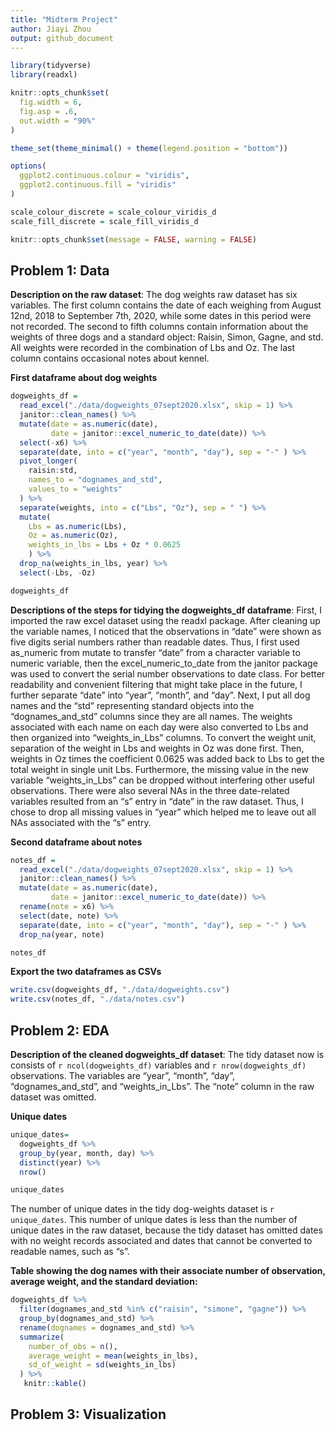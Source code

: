 ```yaml
---
title: "Midterm Project"
author: Jiayi Zhou
output: github_document
---
```


```r
library(tidyverse)
library(readxl)

knitr::opts_chunk$set(
  fig.width = 6,
  fig.asp = .6,
  out.width = "90%"
)

theme_set(theme_minimal() + theme(legend.position = "bottom"))

options(
  ggplot2.continuous.colour = "viridis",
  ggplot2.continuous.fill = "viridis"
)

scale_colour_discrete = scale_colour_viridis_d
scale_fill_discrete = scale_fill_viridis_d

knitr::opts_chunk$set(message = FALSE, warning = FALSE)
```

## Problem 1: Data

**Description on the raw dataset**:
The dog weights raw dataset has six variables. The first column contains the date of each weighing from August 12nd, 2018 to September 7th, 2020, while some dates in this period were not recorded. The second to fifth columns contain information about the weights of three dogs and a standard object: Raisin, Simon, Gagne, and std. All weights were recorded in the combination of Lbs and Oz. The last column contains occasional notes about kennel. 

**First dataframe about dog weights**
```r
dogweights_df =
  read_excel("./data/dogweights_07sept2020.xlsx", skip = 1) %>% 
  janitor::clean_names() %>%
  mutate(date = as.numeric(date),
         date = janitor::excel_numeric_to_date(date)) %>% 
  select(-x6) %>% 
  separate(date, into = c("year", "month", "day"), sep = "-" ) %>% 
  pivot_longer(
    raisin:std,
    names_to = "dognames_and_std",
    values_to = "weights"
  ) %>% 
  separate(weights, into = c("Lbs", "Oz"), sep = " ") %>% 
  mutate(
    Lbs = as.numeric(Lbs),
    Oz = as.numeric(Oz),
    weights_in_lbs = Lbs + Oz * 0.0625
    ) %>% 
  drop_na(weights_in_lbs, year) %>% 
  select(-Lbs, -Oz)

dogweights_df
```

**Descriptions of the steps for tidying the dogweights_df dataframe**:
First, I imported the raw excel dataset using the readxl package. After cleaning up the variable names, I noticed that the observations in "date" were shown as five digits serial numbers rather than readable dates. Thus, I first used as_numeric from mutate to transfer "date" from a character variable to numeric variable, then the excel_numeric_to_date from the janitor package was used to convert the serial number observations to date class. For better readability and convenient filtering that might take place in the future, I further separate "date" into "year", "month", and "day". Next, I put all dog names and the "std" representing standard objects into the "dognames_and_std" columns since they are all names. The weights associated with each name on each day were also converted to Lbs and then organized into "weights_in_Lbs" columns. To convert the weight unit, separation of the weight in Lbs and weights in Oz was done first. Then, weights in Oz times the coefficient 0.0625 was added back to Lbs to get the total weight in single unit Lbs. Furthermore, the missing value in the new variable "weights_in_Lbs" can be dropped without interfering other useful observations. There were also several NAs in the three date-related variables resulted from an "s" entry in "date" in the raw dataset. Thus, I chose to drop all missing values in "year" which helped me to leave out all NAs associated with the "s" entry.


**Second dataframe about notes**
```r
notes_df =
  read_excel("./data/dogweights_07sept2020.xlsx", skip = 1) %>% 
  janitor::clean_names() %>%
  mutate(date = as.numeric(date),
         date = janitor::excel_numeric_to_date(date)) %>% 
  rename(note = x6) %>% 
  select(date, note) %>% 
  separate(date, into = c("year", "month", "day"), sep = "-" ) %>% 
  drop_na(year, note)

notes_df
```

**Export the two dataframes as CSVs**
```r
write.csv(dogweights_df, "./data/dogweights.csv")
write.csv(notes_df, "./data/notes.csv")
```

## Problem 2: EDA

**Description of the cleaned dogweights_df dataset**:
The tidy dataset now is consists of `r ncol(dogweights_df)` variables and `r nrow(dogweights_df)` observations. The variables are "year", "month", "day", "dognames_and_std", and "weights_in_Lbs". The "note" column in the raw dataset was omitted.

**Unique dates**
```r
unique_dates=
  dogweights_df %>% 
  group_by(year, month, day) %>% 
  distinct(year) %>% 
  nrow()

unique_dates
```
The number of unique dates in the tidy dog-weights dataset is `r unique_dates`. This number of unique dates is less than the number of unique dates in the raw dataset, because the tidy dataset has omitted dates with no weight records associated and dates that cannot be converted to readable names, such as "s".


**Table showing the dog names with their associate number of observation, average weight, and the standard deviation:**
```r
dogweights_df %>% 
  filter(dognames_and_std %in% c("raisin", "simone", "gagne")) %>% 
  group_by(dognames_and_std) %>%
  rename(dognames = dognames_and_std) %>% 
  summarize(
    number_of_obs = n(),
    average_weight = mean(weights_in_lbs),
    sd_of_weight = sd(weights_in_lbs)
  ) %>% 
   knitr::kable()
```


## Problem 3: Visualization






